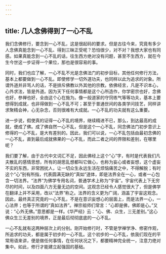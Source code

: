 ```yaml
---
---
---
```

title: 几人念佛得到了一心不乱
---




我们念佛修行，要念到一心不乱，这是很起码的要求。但是古往今来，究竟有多少人念佛真能念到一心不乱、得到三昧正受呢？恐怕很少，对不对？我想大家也有同感。如果真能念到一心不乱的话，往生西方绝对没有问题，甚至不生西方，就在今生今世这一步证得一个果位，那也是很容易的事。

同时，我们也应了解，一心不乱不光是念佛法门的初步目标，其他任何修行方法，基本上都要做到一心不乱。即使修学一切外道功夫，也同样以此为追求的对象。所谓外道并非骂人的话，不是排斥佛教以外其他的宗教。依佛经言，凡是不识本心，心外求法，皆是外道。因为天下任何事情都是这个心所造作，你学密宗也好，念佛也好，参禅也好，全由这个心在施为。像一般道家的守窍练气等等功夫，基本上要想得到成就，也非得做到一心不乱不可；甚至于普通世间的各类学问技艺，同样讲求聚精会神，心无杂念，否则很难有大成就。一心不乱的功夫就有这么重要。

进一步说，假使真的证得一心不乱的境界，继续精进不已，那么，到达最高的成就，便成了佛。成了佛自然一心不乱，但是这个一心不乱，同念佛法门初步意识上修得的一心不乱，是大有差别的。因此，我们可以说，一心不乱包括由最初念佛的一心不乱，直到最后成就佛果的一心不乱，而此二者之间的界限和差别，在哪里呢？

我们要了解，由于古代中文词汇不足，因此佛经上这个“心”字，有时是代表我们凡夫散乱的感情思想，所有的胡思乱想都叫它做心，也称为妄心或者妄想，这个虚妄不实的东西，非常困扰人，让一切众生永远生活在烦恼痛苦之中，不得解脱；有时这个“心”别有所指，代表圆满无缺的“真如”道体，即是法界全在一心，或者一心包含一切法界。“法界”为佛学专用名词，普通学术上称为“宇宙”。宇宙代表上下无穷尽的时间，以及四面八方无量无边的空间。这观念已经令人感觉很大了，但是佛学在翻译上并不采用，改以“法界”称之。法界的含义更为广阔，涵盖了宇宙这观念。因此，最终真正究竟的一心不乱，不是在意识妄想心的层面上，而是法界一心，一心法界；也等于所谓的“真如法界”。禅宗祖师们常言：“心即是佛，佛即是心。”又说：“心外无佛。”意思都是一样。《华严经》云：“心、佛、众生，三无差别。”这心佛众生三无差别的境界，正是最后彻彻底底的一心不乱。

一心不乱就有这两种层次上的分别。刚开始修行时，不管是学禅学净、修密作观，所追求的功夫，都是属于初步的一心不乱。这个初步的一心不乱，依我们现在的平常用语来讲，便是做任何事情，在任何状况之下，都要精神完全统一，注意力绝对集中。如此，修行才能建立起强固的基础。